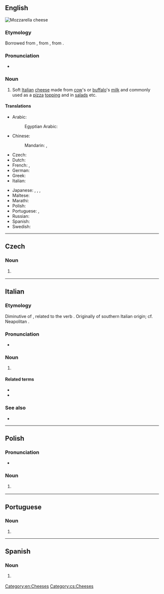{{also|Mozzarella}}
==English==
[[Image:Mozzabuffala 2.jpg|thumb|right|Mozzarella cheese]]
{{wikipedia}}

===Etymology===
Borrowed from {{bor|en|it|mozzarella|notext=1}}, from {{m|it|mozzare||to cut off}}, from {{der|en|la|mutilatis}}.

===Pronunciation===
* {{a|UK}} {{IPA|/mɒt.sə.ˈɹɛl.ə/|lang=en}}

===Noun===
{{en-noun|~|s|mozzarelle}}

# Soft [[Italian]] [[cheese]] made from [[cow]]'s or [[buffalo]]'s [[milk]] and commonly used as a [[pizza]] [[topping]] and in [[salad]]s etc.

====Translations====
{{trans-top|soft Italian cheese}}
* Arabic: {{t|ar|مُوزَارِيلَا|f|tr=muzarelā}}
*: Egyptian Arabic: {{t|arz|موتزاريلا|f|tr=mutzarela|sc=Arab}}
* Chinese:
*: Mandarin: {{t+|cmn|馬蘇里拉|sc=Hani}}, {{t+|cmn|马苏里拉|tr=mǎsūlǐlā|sc=Hani}}
* Czech: {{t|cs|mozzarella|f}}
* Dutch: {{t|nl|mozzarella|m}}
* French: {{t+|fr|mozzarelle|f}}, {{t+|fr|mozzarella|f}}
* German: {{t+|de|Mozzarella|m}}
* Greek: {{t|el|μοτσαρέλα|f}}
* Italian: {{t+|it|mozzarella|f}}
{{trans-mid}}
* Japanese: {{t|ja|モッツァレラ|tr=mottsarera|sc=Jpan}}, {{t|ja|モツァレラ|tr=motsarera|sc=Jpan}}, {{t|ja|モザレラ|tr=mozarera|sc=Jpan}}, {{t|ja|モッツァレッラ|tr=mottsarerra|sc=Jpan}}
* Maltese: {{t|mt|mozzarella|f}}
* Marathi: {{t|mr|मोजारेला|tr=mozārelā|sc=Deva}}
* Polish: {{t+|pl|mozzarella|f}}
* Portuguese: {{t+|pt|muçarela|f}}, {{t+|pt|mozarela|f}}
* Russian: {{t+|ru|моцаре́лла|f|tr=mocarɛ́lla}}
* Spanish: {{t|es|mozzarella|f}}
* Swedish: {{t+|sv|mozzarella|c}}
{{trans-bottom}}

[[Category:en:Cheeses]]

----

==Czech==

===Noun===
{{cs-noun|g=f}}

# {{l|en|mozzarella}} {{gloss|soft Italian cheese}}

[[Category:cs:Cheeses]]

----

==Italian==
{{wikipedia|lang=it}}

===Etymology===
Diminutive of {{m|it|mozza||a type of cheese}}, related to the verb {{m|it|mozzare}}. Originally of southern Italian origin; cf. Neapolitan {{m|nap|muzzarella}}.

===Pronunciation===
* {{IPA|/mottsaˈrɛlla/|lang=it}}

===Noun===
{{it-noun|f}}

# {{l|en|mozzarella}} {{gloss|soft Italian cheese}}

====Related terms====
* {{l|it|mozzarella di bufala}}
* {{l|it|mozzarella in carrozza}}

===See also===
* {{l|it|burrata}}

{{topics|it|Cheeses}}

----

==Polish==
{{wikipedia|lang=pl}}

===Pronunciation===
* {{pl-IPA}}

===Noun===
{{pl-noun|f}}

# {{l|en|mozzarella}} {{gloss|soft Italian cheese}}

{{topics|pl|Cheeses}}

----

==Portuguese==

===Noun===
{{pt-noun|f}}

# {{alternative form of|mussarela|lang=pt}}

----

==Spanish==

===Noun===
{{es-noun|f}}

# {{l|en|mozzarella}} {{gloss|soft Italian cheese}}
